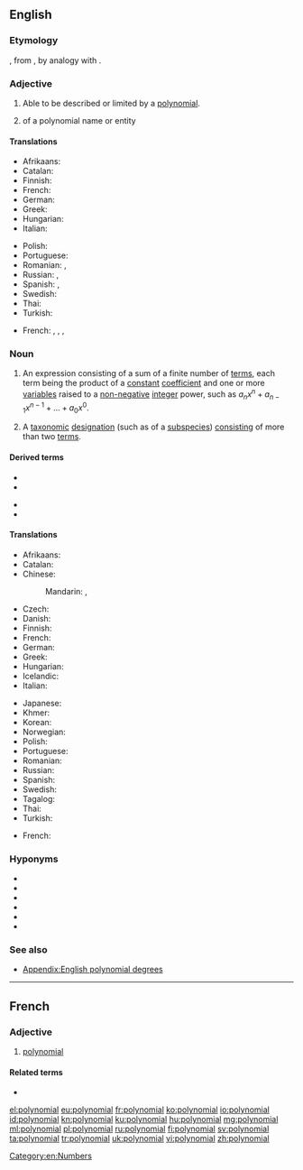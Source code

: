 {{also|polynômial}}
==English==
{{wikipedia}}

===Etymology===
{{confix|poly|nomial|lang=en}}, from {{m|grc|νομός||portion, part}}, by analogy with {{m|en|binomial}}.

===Adjective===
{{en-adj|-}}

# {{lb|en|algebra}} Able to be described or limited by a [[#Noun|polynomial]].
# {{lb|en|taxonomy}} of a polynomial name or entity

====Translations====
{{trans-top|in algebra}}
* Afrikaans: {{t|af|polinomies}}
* Catalan: {{t|ca|polinomial}}
* Finnish: {{t|fi|polynominen}}
* French: {{t+|fr|polynomial}}
* German: {{t+|de|Polynom|n}}
* Greek: {{t+|el|πολυωνυμικός}}
* Hungarian: {{t|hu|polinomiális}}
* Italian: {{t+|it|polinomiale}}
{{trans-mid}}
* Polish: {{t|pl|wielomianowy|m}}
* Portuguese: {{t|pt|polinomial}}
* Romanian: {{t+|ro|polinomial|m}}, {{t|ro|polinomic|m}}
* Russian: {{t+|ru|многочле́нный}}, {{t+|ru|полиномиа́льный}}
* Spanish: {{t|es|polinomial}}, {{t|es|polinómico}}
* Swedish: {{t+|sv|polynomiell}}
* Thai: {{t|th|พหุนาม}}
* Turkish: {{t+|tr|polinom}}
{{trans-bottom}}

{{trans-top|in taxonomy}}
* French: {{t|fr|polynominal|m}}, {{t|fr|polynominale|f}}, {{t+|fr|polynomial|m}}, {{t+|fr|polynomiale|f}}
{{trans-mid}}
{{trans-bottom}}

===Noun===
{{en-noun}}

# {{lb|en|algebra|strict sense}} An expression consisting of a sum of a finite number of [[terms]], each term being the product of a [[constant]] [[coefficient]] and one or more [[variable]]s raised to a [[non-negative]] [[integer]] power, such as <math>a_n x^n + a_{n-1}x^{n-1} + ... + a_0 x^0</math>.
# {{lb|en|taxonomy}} A [[taxonomic]] [[designation]] (such as of a [[subspecies]]) [[consisting]] of more than two [[term]]s.

====Derived terms====
{{der-top}}
* {{l|en|polynomial complexity}}
* {{l|en|polynomial equation}}
{{der-mid}}
* {{l|en|polynomial interpolation}}
* {{l|en|polynomial sequence}}
{{der-bottom}}

====Translations====
{{trans-top|algebraic expression}}
* Afrikaans: {{t|af|polinoom}}
* Catalan: {{t|ca|polinomi|m}}
* Chinese:
*: Mandarin: {{t+|cmn|多項式|sc=Hani}}, {{t+|cmn|多项式|tr=duōxiàngshì|sc=Hani}}
* Czech: {{t|cs|polynom|m}}
* Danish: {{t|da|polynomium|n}}
* Finnish: {{t+|fi|polynomi}}
* French: {{t+|fr|polynôme|m}}
* German: {{t+|de|Polynom|n}}
* Greek: {{t+|el|πολυώνυμο|n}}
* Hungarian: {{t+|hu|polinom}}
* Icelandic: {{t|is|margliða|f}}
* Italian: {{t+|it|polinomio|m}}
{{trans-mid}}
* Japanese: {{t+|ja|多項式|tr=たこうしき, takōshiki}}
* Khmer: {{t+|km|ពហុធា|tr=pea’hu’tʰie|sc=Khmr}}
* Korean: {{t+|ko|다항식|sc=Kore}}
* Norwegian: {{t+|no|polynom|n}}
* Polish: {{t+|pl|wielomian|m}}
* Portuguese: {{t+|pt|polinómio|m}}
* Romanian: {{t+|ro|polinom|n}}
* Russian: {{t+|ru|многочле́н|m}}
* Spanish: {{t+|es|polinomio|m}}
* Swedish: {{t+|sv|polynom|n}}
* Tagalog: {{t|tl|damikay}}
* Thai: {{t|th|พหุนาม}}
* Turkish: {{t+|tr|polinom}}
{{trans-bottom}}

{{trans-top|taxonomic designation}}
* French: {{t+|fr|polynôme|m}}
{{trans-mid}}
{{trans-bottom}}

===Hyponyms===
* {{l|en|binomial}}
* {{l|en|homogeneous polynomial}}
* {{l|en|monomial}}
* {{l|en|trinomial}}
* {{l|en|quadrinomial}}
* {{l|en|quantic}}

===See also===
* [[Appendix:English polynomial degrees]]

----

==French==

===Adjective===
{{fr-adj}}

# [[#Adjective|polynomial]]

====Related terms====
* {{l|fr|polynôme}}

[[Category:en:Numbers]]

[[el:polynomial]]
[[eu:polynomial]]
[[fr:polynomial]]
[[ko:polynomial]]
[[io:polynomial]]
[[id:polynomial]]
[[kn:polynomial]]
[[ku:polynomial]]
[[hu:polynomial]]
[[mg:polynomial]]
[[ml:polynomial]]
[[pl:polynomial]]
[[ru:polynomial]]
[[fi:polynomial]]
[[sv:polynomial]]
[[ta:polynomial]]
[[tr:polynomial]]
[[uk:polynomial]]
[[vi:polynomial]]
[[zh:polynomial]]